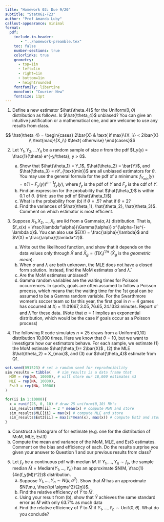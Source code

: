 ```yaml
---
title: "Homework 02: Due 9/20"
subtitle: "Stat061-F23"
author: "Prof Amanda Luby"
callout-appearance: minimal
format:
  pdf:
    include-in-header: 
       - "../homework-preamble.tex"
    toc: false
    number-sections: true
    colorlinks: true
    geometry:
      - top=1in
      - left=1in
      - right=1in
      - bottom=1in
      - heightrounded
    fontfamily: libertine
    monofont: "Courier New"
    fontsize: 11pt
---
```


1. Define a new estimator $\hat{\theta_4}$ for the Uniform($0, \theta$) distribution as follows. Is $\hat{\theta_4}$ unbiased? You can give an intuitive justification or a mathematical one, and are welcome to use any results from class. 

  $$ \hat{\theta_4} = 
\begin{cases} 
2\bar{X} & \text{ if max}\{X_i\} < 2\bar{X} \\
\text{max}\{X_i\} &\text{ otherwise}
\end{cases}$$


2. Let $Y_1, Y_2, ... Y_n$ be a random sample of size $n$ from the pdf $f_y(y) = \frac{1}{\theta} e^{-y/\theta}, y > 0$. 

   (a) Show that $\hat{\theta_1} = Y_1$, $\hat{\theta_2} = \bar{Y}$, and $\hat{\theta_3} = nY_{\text{min}}$ are all unbiased estimators for $\theta$. You may use the general formula for the pdf of a minimum: $f_{Y_{min}}(y) = n (1-F_y(y))^{n-1}f_y(y)$, where $f_y$ is the pdf of $Y$ and $F_y$ is the cdf of $Y$. 
   (b) Find an expression for the probability that $\hat{\theta_1}$ is within $0.1$ of $\theta$. (*Hint:* use the pdf of $\hat{\theta_1}$)
   (c) What is the probability from (b) if $\theta = .5$? what if $\theta =2$?
   (c) Find the variances of $\hat{\theta_1}, \hat{\theta_2}, \hat{\theta_3}$. Comment on which estimator is most efficient. 

3. Suppose $X_1, X_2, ..., X_n$ are iid from a Gamma($\alpha, \lambda$) distribution. That is, $f_x(x) = \frac{\lambda^\alpha}{\Gamma(\alpha)} x^{\alpha-1}e^{-\lambda x}$. You can also use $E(X) = \frac{\alpha}{\lambda}$ and $V(X) = \frac{\alpha}{\lambda^2}$.  
   (a) Write out the likelihood function, and show that it depends on the data values only through $\bar{X}$ and $\bar{X}_g = (\prod X_i)^{1/n}$ ($\bar{X}_g$ is the *geometric mean*). 
   (b) When $\alpha$ and $\lambda$ are both unknown, the MLE does not have a closed form solution. Instead, find the MoM estimates $\hat{\alpha}$ and $\hat{\lambda}$. 
   (c) Are the MoM estimates unbiased? 
   (d) Gamma random variables are the waiting times for Poisson occurrences. In sports, goals are often assumed to follow a Poisson process, which means that the waiting time for the 1st goal can be assumed to be a Gamma random variable. For the Swarthmore women's soccer team so far this year, the first goal in $n=4$ games has occurred at $X_i = 11.01667, 3.05, 76.65, 24.1333$ minutes. Report $\hat{\alpha}$ and $\hat{\lambda}$ for these data. (Note that $\alpha=1$ implies an exponential distribution, which would be the case if goals occur as a Poisson process)


4. The following R code simulates $n=25$ draws from a Uniform(0,10) distribution 10,000 times. Here we know that $\theta=10$, but we want to investigate how our estimators behave. For each sample, we estimate (1) the MoM estimate $\hat{\theta_1}= 2\bar{X}$ , (2) the MLE $\hat{\theta_2} = X_{max}$, and (3) our $\hat{\theta_4}$ estimate from Q1. 

```r
set.seed(091523) # set a random seed for reproducibility
sim_results = tibble(   # sim_results is a data frame that 
  MOM = rep(NA, 10000), # will store our 10,000 estimates x3
  MLE = rep(NA, 10000),
  Est3 = rep(NA, 10000)
)

for(ii in 1:10000){
  x = runif(25, 0, 10) # draw 25 uniform(0,10) RV's
  sim_results$MOM[ii] = 2 * mean(x) # compute MoM and store 
  sim_results$MLE[ii] = max(x) # compute MLE and store 
  sim_results$Est3[ii] = max(2*mean(x), max(x)) # compute Est3 and store 
}
```

   (a) Construct a histogram of for estimate (e.g. one for the distribution of MoM, MLE, Est3)
   (b) Compute the mean and variance of the MoM, MLE, and Est3 estimates. Comment on the bias and efficiency of each. Do the results surprise you given your answer to Question 1 and our previous results from class? 

5. Let $f_y$ be a continuous pdf with median $M$. If $Y_1, ..., Y_n \sim f_y$, the sample median $\hat{M} = \text{Median}(Y_1, ..., Y_n)$ has an approximate $N(M, \frac{1}{4n(f_y(M))^2})$  distribution. 
    (a) Suppose $Y_1, ..., Y_n \sim N(\mu, \sigma^2)$. Show that $\hat{M}$ has an approximate $N(\mu, \frac{\pi \sigma^2}{2n})$. 
    (b) Find the relative efficiency of $\bar{Y}$ to $\hat{M}$. 
    (c) Using your result from (b), show that $\bar{Y}$ achieves the same standard error as $\hat{M}$ with only 63.7% as much data
    (d) Find the relative efficiency of $\bar{Y}$ to $\hat{M}$ if $Y_1, ..., Y_n \sim \text{Unif}(0, \theta)$. What do you conclude? 
